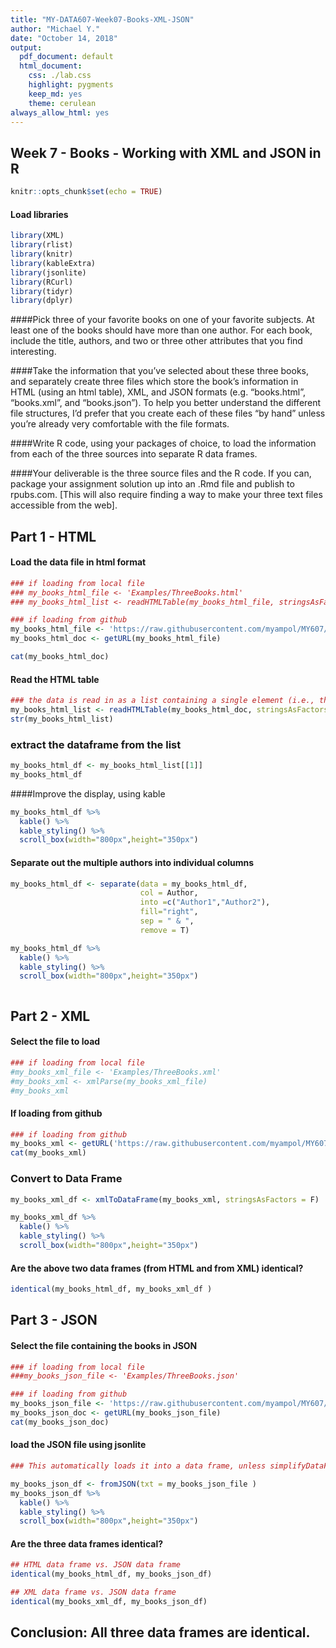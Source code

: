 ```yaml
---
title: "MY-DATA607-Week07-Books-XML-JSON"
author: "Michael Y."
date: "October 14, 2018"
output:
  pdf_document: default
  html_document:
    css: ./lab.css
    highlight: pygments
    keep_md: yes
    theme: cerulean
always_allow_html: yes
---
```


## Week 7 - Books - Working with XML and JSON in R

```r
knitr::opts_chunk$set(echo = TRUE)
```

#### Load libraries
```r
library(XML)
library(rlist)
library(knitr)
library(kableExtra)
library(jsonlite)
library(RCurl)
library(tidyr)
library(dplyr)
```

####Pick three of your favorite books on one of your favorite subjects. At least one of the books should have more than one author. For each book, include the title, authors, and two or three other attributes that you find interesting.

####Take the information that you’ve selected about these three books, and separately create three files which store the book’s information in HTML (using an html table), XML, and JSON formats (e.g. “books.html”, “books.xml”, and “books.json”). To help you better understand the different file structures, I’d prefer that you create each of these files “by hand” unless you’re already very comfortable with the file formats.

####Write R code, using your packages of choice, to load the information from each of the three sources into separate R data frames.

####Your deliverable is the three source files and the R code. If you can, package your assignment solution up into an .Rmd file and publish to rpubs.com. [This will also require finding a way to make your three text files accessible from the web].

## Part 1 - HTML

#### Load the data file in html format
```r
### if loading from local file
### my_books_html_file <- 'Examples/ThreeBooks.html'
### my_books_html_list <- readHTMLTable(my_books_html_file, stringsAsFactors=F)

### if loading from github
my_books_html_file <- 'https://raw.githubusercontent.com/myampol/MY607/master/ThreeBooks.html'
my_books_html_doc <- getURL(my_books_html_file)

cat(my_books_html_doc)
```

#### Read the HTML table
```r
### the data is read in as a list containing a single element (i.e., the dataframe)
my_books_html_list <- readHTMLTable(my_books_html_doc, stringsAsFactors=F)
str(my_books_html_list)
```


### extract the dataframe from the list
```r
my_books_html_df <- my_books_html_list[[1]]
my_books_html_df
```

####Improve the display, using kable
```r

my_books_html_df %>% 
  kable() %>% 
  kable_styling() %>%     
  scroll_box(width="800px",height="350px")

```

#### Separate out the multiple authors into individual columns
```r
my_books_html_df <- separate(data = my_books_html_df,
                             col = Author, 
                             into =c("Author1","Author2"), 
                             fill="right", 
                             sep = " & ", 
                             remove = T)

my_books_html_df %>% 
  kable() %>% 
  kable_styling() %>%     
  scroll_box(width="800px",height="350px")



```

## Part 2 - XML

#### Select the file to load
```r
### if loading from local file
#my_books_xml_file <- 'Examples/ThreeBooks.xml'
#my_books_xml <- xmlParse(my_books_xml_file)
#my_books_xml
```

#### If loading from github
```r
### if loading from github
my_books_xml <- getURL('https://raw.githubusercontent.com/myampol/MY607/master/ThreeBooks.xml')
cat(my_books_xml)
```


### Convert to Data Frame
```r

my_books_xml_df <- xmlToDataFrame(my_books_xml, stringsAsFactors = F)

my_books_xml_df %>% 
  kable() %>% 
  kable_styling() %>%     
  scroll_box(width="800px",height="350px")
```

#### Are the above two data frames (from HTML and from XML) identical?
```r
identical(my_books_html_df, my_books_xml_df )
```

## Part 3 - JSON

#### Select the file containing the books in JSON
```r
### if loading from local file
###my_books_json_file <- 'Examples/ThreeBooks.json'

### if loading from github
my_books_json_file <- 'https://raw.githubusercontent.com/myampol/MY607/master/ThreeBooks.json'
my_books_json_doc <- getURL(my_books_json_file)
cat(my_books_json_doc)
```



#### load the JSON file using jsonlite
```r
### This automatically loads it into a data frame, unless simplifyDataFrame=FALSE has been specified

my_books_json_df <- fromJSON(txt = my_books_json_file )
my_books_json_df %>% 
  kable() %>% 
  kable_styling() %>%     
  scroll_box(width="800px",height="350px")
```

#### Are the three data frames identical?
```r
## HTML data frame vs. JSON data frame
identical(my_books_html_df, my_books_json_df)

## XML data frame vs. JSON data frame
identical(my_books_xml_df, my_books_json_df)

```

## Conclusion:  All three data frames are identical.



